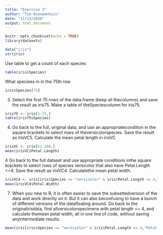 ```yaml
---
title: "Exercise 3"
author: "Tim Nieuwenhuis"
date: "11/13/2020"
output: html_document
---
```


```r
knitr::opts_chunk$set(echo = TRUE)
library(datasets)

```

```r
data("iris")
str(iris)
```

Use table to get a count of each species
```r
table(iris$Species)
```

What speciees in in the 75th row
```r
iris$Species[75]
```



3. Select the first 75 rows of the data.frame (keep all thecolumns) and save the result as iris75. Make a table of theSpeciescolumn for iris75.

```r
iris75 <- iris[1:75,]
table(iris75$Species)

```


4. Go back to the full, original data, and use an appropriatecondition in the square brackets to select rows of theversicolorspecies. Save the result as irisVC5. Calculate the mean petal length in irisVC

```r
irisVC <- iris[51:100,]
mean(irisVC$Petal.Length)

```


4 Go back to the full dataset and use appropriate conditions inthe square brackets to select rows of species versicolor that also have Petal.Length <=4. Save the result as irisVC4. Calculatethe mean petal width.


```r
irisVC4 <- iris[iris$Species == "versicolor" & iris$Petal.Length <= 4,]
mean(irisVC4$Petal.Width)
```
7. When you new to R, it is often easier to save the subsettedversion of the data and work directly on it. But it can also beconfusing to have a bunch of different versions of the datafloating around. Go back to the originalirisdata, find allversicolorspecimens with petal length <= 4, and calculate themean petal width, all in one line of code, without saving anyintermediate results.

```r
mean(iris[iris$Species == "versicolor" & iris$Petal.Length <= 4,"Petal.Width"])
```


